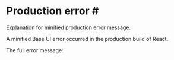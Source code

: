 
# Production error #<ErrorCode />

<Subtitle>Explanation for minified production error message.</Subtitle>
<Meta
  name="description"
  content="In the production build, error messages are minified to keep your application lightweight."
/>

A minified Base UI error occurred in the production build of React.

The full error message:

<ErrorDisplay />
